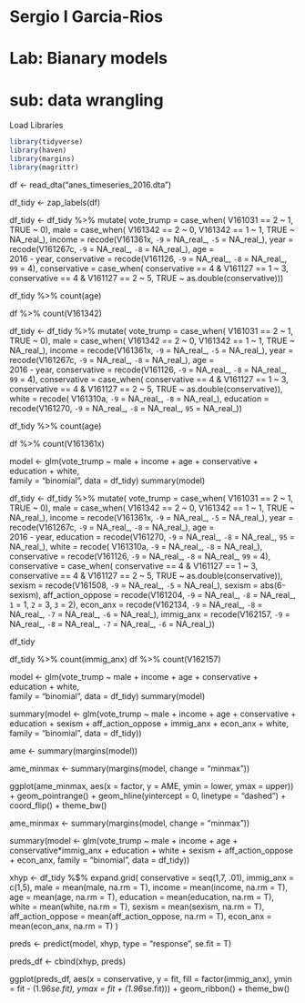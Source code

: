 #############################
#  Sergio I Garcia-Rios
#  Lab: Bianary models
#  sub:  data wrangling
############################


Load Libraries
```r

library(tidyverse)
library(haven)
library(margins)
library(magrittr)
```



df <-   read_dta("anes_timeseries_2016.dta")


df_tidy <- zap_labels(df)





df_tidy <- 
  df_tidy %>% 
  mutate(
    vote_trump = case_when(
      V161031 == 2 ~  1,
      TRUE ~ 0),
    male = case_when(
      V161342 == 2 ~ 0,
      V161342 == 1 ~ 1,
      TRUE ~ NA_real_),
    income = recode(V161361x, 
                    `-9` = NA_real_, 
                    `-5` = NA_real_),
    year = recode(V161267c, 
                  `-9` = NA_real_, 
                  `-8` = NA_real_),
    age  =  
      2016 - year,
    conservative = recode(V161126, 
                          `-9` = NA_real_, 
                          `-8` = NA_real_, 
                          `99` = 4),
    conservative = case_when(
      conservative == 4 & V161127 == 1 ~ 3,
      conservative == 4 & V161127 == 2 ~ 5,
      TRUE ~ as.double(conservative)))


df_tidy %>% 
  count(age) 

df %>% 
  count(V161342) 








df_tidy <- 
  df_tidy %>% 
  mutate(
    vote_trump = case_when(
      V161031 == 2 ~  1,
      TRUE ~ 0),
    male = case_when(
      V161342 == 2 ~ 0,
      V161342 == 1 ~ 1,
      TRUE ~ NA_real_),
    income = recode(V161361x, 
                    `-9` = NA_real_, 
                    `-5` = NA_real_),
    year = recode(V161267c, 
                  `-9` = NA_real_, 
                  `-8` = NA_real_),
    age  =  
      2016 - year,
    conservative = recode(V161126, 
                          `-9` = NA_real_, 
                          `-8` = NA_real_, 
                          `99` = 4), 
    conservative = case_when(
      conservative == 4 & V161127 == 1 ~ 3,
      conservative == 4 & V161127 == 2 ~ 5,
      TRUE ~ as.double(conservative)),
    white = recode( V161310a, 
                    `-9` = NA_real_, 
                    `-8` = NA_real_),
    education = recode(V161270, 
                       `-9` = NA_real_, 
                       `-8` = NA_real_, 
                       `95` = NA_real_))

df_tidy %>% 
  count(age) 

df %>% 
  count(V161361x) 



model <- glm(vote_trump ~ male + income + age + conservative +  
               education +  white,  
             family = "binomial", data = df_tidy)
summary(model)



df_tidy <- 
  df_tidy %>% 
  mutate(
    vote_trump = case_when(
        V161031 == 2 ~  1,
        TRUE ~ 0), 
    male = case_when(
      V161342 == 2 ~ 0,
      V161342 == 1 ~ 1,
      TRUE ~ NA_real_),
    income = recode(V161361x, 
                    `-9` = NA_real_, 
                    `-5` = NA_real_),
    year = recode(V161267c, 
                  `-9` = NA_real_, 
                  `-8` = NA_real_),
    age  =  
      2016 - year,
    education = recode(V161270, 
                       `-9` = NA_real_, 
                       `-8` = NA_real_, 
                       `95` = NA_real_),
    white = recode( V161310a, 
                    `-9` = NA_real_, 
                    `-8` = NA_real_),
    conservative = recode(V161126, 
                          `-9` = NA_real_, 
                          `-8` = NA_real_, 
                          `99` = 4), 
    conservative = case_when(
      conservative == 4 & V161127 == 1 ~ 3,
      conservative == 4 & V161127 == 2 ~ 5,
      TRUE ~ as.double(conservative)),
    sexism = recode(V161508, 
                    `-9` = NA_real_, 
                    `-5` = NA_real_),
    sexism = abs(6-sexism),
    aff_action_oppose = recode(V161204,
                        `-9` = NA_real_,
                        `-8` = NA_real_,
                        `1` = 1,
                        `2` = 3,
                        `3` = 2),
    econ_anx = recode(V162134,
                      `-9` = NA_real_,
                      `-8` = NA_real_,
                      `-7` = NA_real_,
                      `-6` = NA_real_),
    immig_anx = recode(V162157,
                       `-9` = NA_real_,
                       `-8` = NA_real_,
                       `-7` = NA_real_,
                       `-6` = NA_real_))


df_tidy

df_tidy %>% 
  count(immig_anx) 
df %>% 
  count(V162157) 


model <- glm(vote_trump ~ male + income + age + conservative +  education +  white,  
             family = "binomial", data = df_tidy)
summary(model)

summary(model <- 
          glm(vote_trump ~ 
                male + 
                income + 
                age + 
                conservative + 
                education + 
            sexism +
            aff_action_oppose +
              immig_anx +
            econ_anx +
            white,
            family = "binomial", data = df_tidy))



ame <- summary(margins(model)) 



ame_minmax <- summary(margins(model, change = "minmax"))

ggplot(ame_minmax, aes(x = factor, y = AME,
                ymin = lower,
                ymax = upper)) + 
  geom_pointrange() +
  geom_hline(yintercept = 0, linetype = "dashed") +
  coord_flip() +
  theme_bw()



ame_minmax <- summary(margins(model, change = "minmax")) 



summary(model <- 
          glm(vote_trump ~ 
                male +
                income + 
                age +
                conservative*immig_anx +
                education + 
                white +
                sexism +
                aff_action_oppose +
                econ_anx,
              family = "binomial", data = df_tidy))


xhyp <- df_tidy %$%
  expand.grid(
    conservative = seq(1,7, .01),
    immig_anx = c(1,5), 
    male = mean(male, na.rm = T),
    income = mean(income, na.rm = T), 
      age = mean(age, na.rm = T),
      education = mean(education, na.rm = T), 
      white = mean(white, na.rm = T),
      sexism = mean(sexism, na.rm = T),
      aff_action_oppose = mean(aff_action_oppose, na.rm = T),
      econ_anx = mean(econ_anx, na.rm = T)
  )


preds <- predict(model, xhyp, type = "response", se.fit = T)

preds_df <- cbind(xhyp, preds)


ggplot(preds_df, aes(x = conservative, y = fit, 
                     fill = factor(immig_anx),
                     ymin = fit - (1.96*se.fit),
                     ymax = fit + (1.96*se.fit))) +
  geom_ribbon() +
  theme_bw()


